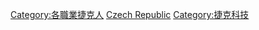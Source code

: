 {{Commonscat|Scientists from the Czech Republic}}

[[Category:各職業捷克人|Category:各職業捷克人]]
[[Category:各國科學家|Czech Republic]]
[[Category:捷克科技|Category:捷克科技]]